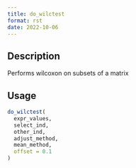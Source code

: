 ```yaml
--- 
title: do_wilctest 
format: rst 
date: 2022-10-06 
--- 
```


## Description

Performs wilcoxon on subsets of a matrix


## Usage

```r
do_wilctest(
  expr_values,
  select_ind,
  other_ind,
  adjust_method,
  mean_method,
  offset = 0.1
)
```


